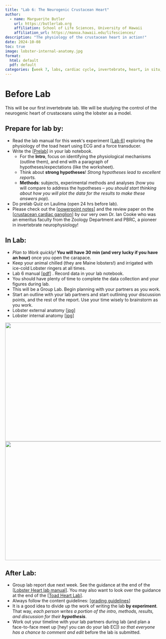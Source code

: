 ```yaml
---
title: "Lab 6: The Neurogenic Crustacean Heart"
author:
  - name: Marguerite Butler  
    url: https://butlerlab.org
    affiliation: School of Life Sciences, University of Hawaii
    affiliation_url: https://manoa.hawaii.edu/lifesciences/
description: "The physiology of the crustacean heart in action!"
date: 2024-10-08
toc: true
image: lobster-internal-anatomy.jpg
format: 
  html: default
  pdf: default
categories: [week 7, labs, cardiac cycle, invertebrate, heart, in situ,  lobster, Starlingʻs law, sympathetic, parasympathetic, ions, temperature]
---
```


# Before Lab

This will be our first invertebrate lab. We will be studying the control of the neurogenic heart of crustaceans using the lobster as a model.

:::{.callout-note}
# Prepare for lab by:
- Read the lab manual for this weekʻs experiment \[[Lab 6](Lab6-lobster-heart.pdf)\] exploring the physiology of the toad heart using ECG and a force transducer.  
- Write the \[[Prelab](../../labs-misc/lab-notebook.qmd#sec-prelab)\] in your lab notebook. 
  + For the __Intro__, focus on identifying the physiological mechanisms (outline them), and end with a paragraph of hypotheses/expectations (like the worksheet).
  + Think about __strong hypotheses__! _Strong hypotheses lead to excellent reports._
  + __Methods__: subjects, experimental methods and analyses (how you will compare to address the hypotheses -- _you should start thinking about how you will plot the data for the results to make these answers pop_). 
- Do prelab Quiz on Laulima (open 24 hrs before lab). 
- Please check out the \[[powerpoint notes](../../powerpoints/Lab6.HeartControlLobster.pdf)\] and the review paper on the \[[crustacean cardiac ganglion](Cooke02.pdf)\] by our very own Dr. Ian Cooke who was an emeritus faculty from the Zoology Department and PBRC, a pioneer in invertebrate neurophysiology!
:::


## In Lab: 

- _Plan to Work quickly!_ __You will have 30 min (and very lucky if you have an hour)__ once you open the carapace. 
- Keep your animal chilled (they are Maine lobsters!) and irrigated with ice-cold Lobster ringers at all times.
- Lab 6 manual \[[pdf](Lab6-lobster-heart.pdf)\] . Record data in your lab notebook. 
- You should have plenty of time to complete the data collection and your figures during lab.  
- This will be a Group Lab. Begin planning with your partners as you work. 
- Start an outline with your lab partners and start outlining your discussion points, and the rest of the report. Use your time wisely to brainstorm as you work.   
- Lobster external anatomy \[[jpg](lobster-dorsal-view.jpg)\]
- Lobster internal anatomy \[[jpg](lobster-internal-anatomy.jpg)\]

![](lobster-dorsal-view.jpg){width="6in" height="4in"}   
![](lobster-internal-anatomy.jpg){width="6in" height="4in"}  


## After Lab: 

- Group lab report due next week. See the guidance at the end of the \[[Lobster Heart lab manual](Lab6-lobster-heart.pdf)\]. You may also want to look over the guidance at the end of the \[[Toad Heart Lab](../Lab5-toad-heart/Lab5-toad-heart.pdf)\].  
- Always follow the content guidelines: \[[grading guidelines](../../labs-misc/handouts/Zool430lab_report_guidelines.pdf)\]
- It is a good idea to divide up the work of writing the lab __by experiment__. That way, _each person writes a portion of the intro, methods, results, and discussion for their __hypothesis___. 
- Work out your timeline with your lab partners during lab (and plan a face-to-face meet up [hey! you can do your lab EC]) _so that everyone has a chance to comment and edit_ before the lab is submitted. 

